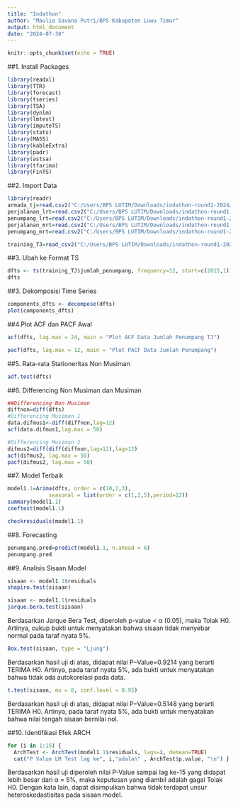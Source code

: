 ---
title: "Indathon"
author: "Maulia Savana Putri/BPS Kabupaten Luwu Timur"
output: html_document
date: "2024-07-30"
---

```{r setup, include=FALSE}
knitr::opts_chunk$set(echo = TRUE)
```

##1. Install Packages
```{r}
library(readxl)
library(TTR)
library(forecast)
library(tseries)
library(TSA)
library(dynlm)
library(lmtest)
library(imputeTS)
library(stats)
library(MASS)
library(kableExtra)
library(padr)
library(astsa)
library(tfarima)
library(FinTS)
```

##2. Import Data
```{r}
library(readr)
armada_tj=read.csv2("C:/Users/BPS LUTIM/Downloads/indathon-round1-2024/jumlah_armada_tj.csv")
perjalanan_lrt=read.csv2("C:/Users/BPS LUTIM/Downloads/indathon-round1-2024/jumlah_perjalanan_lrt.csv")
penumpang_lrt=read.csv2("C:/Users/BPS LUTIM/Downloads/indathon-round1-2024/jumlah_penumpang_lrt.csv")
perjalanan_mrt=read.csv2("C:/Users/BPS LUTIM/Downloads/indathon-round1-2024/jumlah_perjalanan_mrt.csv")
penumpang_mrt=read.csv2("C:/Users/BPS LUTIM/Downloads/indathon-round1-2024/jumlah_penumpang_mrt.csv")

training_TJ=read_csv2("C:/Users/BPS LUTIM/Downloads/indathon-round1-2024/training_jumlah_penumpang_tj.csv")
```
##3. Ubah ke Format TS
```{r}
dfts <- ts(training_TJ$jumlah_penumpang, frequency=12, start=c(2015,1))
dfts
```

##3. Dekomposisi Time Series
```{r}
components_dfts <- decompose(dfts)
plot(components_dfts)
```

##4.Plot ACF dan PACF Awal
```{r}
acf(dfts, lag.max = 24, main = "Plot ACF Data Jumlah Penumpang TJ")
```

```{r}
pacf(dfts, lag.max = 12, main = "Plot PACF Data Jumlah Penumpang")
```

##5. Rata-rata Stationeritas Non Musiman
```{r}
adf.test(dfts)
```

##6. Differencing Non Musiman dan Musiman
```{r}
##Differencing Non Musiman
diffnon=diff(dfts)
#Differencing Musiman 1
data.difmus1<-diff(diffnon,lag=12) 
acf(data.difmus1,lag.max = 50)
```


```{r}
#Differencing Musiman 2
difmus2=diff(diff(diffnon,lag=12),lag=12)
acf(difmus2, lag.max = 50)
pacf(difmus2, lag.max = 50)
```
##7. Model Terbaik
```{r}
model1.1=Arima(dfts, order = c(10,2,3),
             seasonal = list(order = c(1,2,5),period=12))
summary(model1.1)
coeftest(model1.1)
```

```{r}
checkresiduals(model1.1)
```

##8. Forecasting
```{r}
penumpang.pred=predict(model1.1, n.ahead = 6)
penumpang.pred
```

##9. Analisis Sisaan Model
```{r}
sisaan <- model1.1$residuals
shapiro.test(sisaan)
```

```{r}
sisaan <- model1.1$residuals
jarque.bera.test(sisaan)
```

Berdasarkan Jarque Bera Test, diperoleh p-value < α (0.05), maka Tolak H0. Artinya, cukup bukti untuk menyatakan bahwa sisaan tidak menyebar normal pada taraf nyata 5%.

```{r}
Box.test(sisaan, type = "Ljung")
```
Berdasarkan hasil uji di atas, didapat nilai P−Value=0.9214 yang berarti TERIMA H0. Artinya, pada taraf nyata 5%, ada bukti untuk menyatakan bahwa tidak ada autokorelasi pada data.

```{r}
t.test(sisaan, mu = 0, conf.level = 0.95) 
```
Berdasarkan hasil uji di atas, didapat nilai P−Value=0.5148 yang berarti TERIMA H0. Artinya, pada taraf nyata 5%, ada bukti untuk menyatakan bahwa nilai tengah sisaan bernilai nol.

##10. Identifikasi Efek ARCH
```{r}
for (i in 1:15) {
  ArchTest <- ArchTest(model1.1$residuals, lags=i, demean=TRUE)
  cat("P Value LM Test lag ke", i,"adalah" , ArchTest$p.value, "\n") }
```

Berdasarkan hasil uji diperoleh nilai P-Value sampai lag ke-15 yang didapat lebih besar dari α = 5%, maka keputusan yang diambil adalah gagal Tolak H0. Dengan kata lain, dapat disimpulkan bahwa tidak terdapat unsur heteroskedastisitas pada sisaan model.



